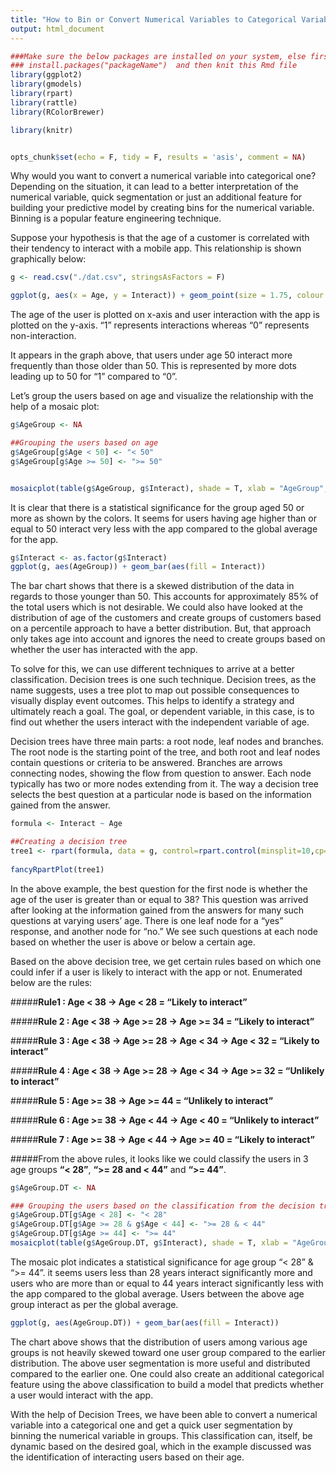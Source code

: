 ```yaml
---
title: "How to Bin or Convert Numerical Variables to Categorical Variables with Decision Trees"
output: html_document
---
```


```r
###Make sure the below packages are installed on your system, else first install them using
### install.packages("packageName")  and then knit this Rmd file
library(ggplot2)
library(gmodels)
library(rpart)
library(rattle)
library(RColorBrewer)

library(knitr)


opts_chunk$set(echo = F, tidy = F, results = 'asis', comment = NA)
```

Why would you want to convert a numerical variable into categorical one? Depending on the situation, it can lead to a better interpretation of the numerical variable, quick segmentation or just an additional feature for building your predictive model by creating bins for the numerical variable. Binning is a popular feature engineering technique.

Suppose your hypothesis is that the age of a customer is correlated with their tendency to interact with a mobile app. This relationship is shown graphically below:

```r
g <- read.csv("./dat.csv", stringsAsFactors = F)

ggplot(g, aes(x = Age, y = Interact)) + geom_point(size = 1.75, colour = "blue")

```

The age of the user is plotted on x-axis and user interaction with the app is plotted on the y-axis. "1" represents interactions whereas "0" represents non-interaction.

It appears in the graph above, that users under age 50 interact more frequently than those older than 50. This is represented by more dots leading up to 50 for "1" compared to "0".

Let's group the users based on age and visualize the relationship with the help of a mosaic plot:

```r
g$AgeGroup <- NA

##Grouping the users based on age
g$AgeGroup[g$Age < 50] <- "< 50"
g$AgeGroup[g$Age >= 50] <- ">= 50"


mosaicplot(table(g$AgeGroup, g$Interact), shade = T, xlab = "AgeGroup", ylab = "Interact", main = "Mosaic Plot")
```

It is clear that there is a statistical significance for the group aged 50 or more as shown by the colors. It seems for users having age higher than or equal to 50 interact very less with the app compared to the global average for the app.

```r
g$Interact <- as.factor(g$Interact)
ggplot(g, aes(AgeGroup)) + geom_bar(aes(fill = Interact))

```

The bar chart shows that there is a skewed distribution of the data in regards to those younger than 50. This accounts for approximately 85% of the total users which is not desirable. We could also have looked at the distribution of age of the customers and create groups of customers based on a percentile approach to have a better distribution. But, that approach only takes age into account and ignores the need to create groups based on whether the user has interacted with the app.

To solve for this, we can use different techniques to arrive at a better classification. Decision trees is one such technique. Decision trees, as the name suggests, uses a tree plot to map out possible consequences to visually display event outcomes. This helps to identify a strategy and ultimately reach a goal. The goal, or dependent variable, in this case, is to find out whether the users interact with the independent variable of age.

Decision trees have three main parts: a root node, leaf nodes and branches. The root node is the starting point of the tree, and both root and leaf nodes contain questions or criteria to be answered. Branches are arrows connecting nodes, showing the flow from question to answer. Each node typically has two or more nodes extending from it. The way a decision tree selects the best question at a particular node is based on the information gained from the answer.

```r

formula <- Interact ~ Age

##Creating a decision tree
tree1 <- rpart(formula, data = g, control=rpart.control(minsplit=10,cp=0))
	
fancyRpartPlot(tree1)

```

In the above example, the best question for the first node is whether the age of the user is greater than or equal to 38? This question was arrived after looking at the information gained from the answers for many such questions at varying users' age. There is one leaf node for a "yes" response, and another node for "no." We see such questions at each node based on whether the user is above or below a certain age.

Based on the above decision tree, we get certain rules based on which one could infer if a user is likely to interact with the app or not. Enumerated below are the rules:

#####**Rule1 : Age < 38 -> Age < 28 = "Likely to interact"**

#####**Rule 2 : Age < 38 -> Age >= 28 -> Age >= 34 = "Likely to interact"**

#####**Rule 3 : Age < 38 -> Age >= 28 -> Age < 34 -> Age < 32 = "Likely to interact"**

#####**Rule 4 : Age < 38 -> Age >= 28 -> Age < 34 -> Age >= 32 = "Unlikely to interact"**

#####**Rule 5 : Age >= 38 -> Age >= 44 = "Unlikely to interact"**

#####**Rule 6 : Age >= 38 -> Age < 44 -> Age < 40 = "Unlikely to interact"**

#####**Rule 7 : Age >= 38 -> Age < 44 -> Age >= 40 = "Likely to interact"**

#####From the above rules, it looks like we could classify the users in 3 age groups **"< 28"**, **">= 28 and < 44"** and **">= 44"**.


```r
g$AgeGroup.DT <- NA

### Grouping the users based on the classification from the decision tree
g$AgeGroup.DT[g$Age < 28] <- "< 28"
g$AgeGroup.DT[g$Age >= 28 & g$Age < 44] <- ">= 28 & < 44"
g$AgeGroup.DT[g$Age >= 44] <- ">= 44"
mosaicplot(table(g$AgeGroup.DT, g$Interact), shade = T, xlab = "AgeGroup", ylab = "Interact", main = "Mosaic Plot")
```

The mosaic plot indicates a statistical significance for age group "< 28" & ">= 44". it seems users less than 28 years interact significantly more and users who are more than or equal to 44 years interact significantly less with the app compared to the global average. Users between the above age group interact as per the global average.


```r
ggplot(g, aes(AgeGroup.DT)) + geom_bar(aes(fill = Interact))


```

The chart above shows that the distribution of users among various age groups is not heavily skewed toward one user group compared to the earlier distribution. The above user segmentation is more useful and distributed compared to the earlier one. One could also create an additional categorical feature using the above classification to build a model that predicts whether a user would interact with the app.

With the help of Decision Trees, we have been able to convert a numerical variable into a categorical one and get a quick user segmentation by binning the numerical variable in groups. This classification can, itself, be dynamic based on the desired goal, which in the example discussed was the identification of interacting users based on their age.